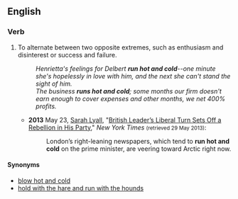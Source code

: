 ==English==

===Verb===
{{head|en|verb|head=[[run]] [[hot]] and [[cold]]}}

# {{label|en|idiomatic}} To alternate between two opposite extremes, such as enthusiasm and disinterest or success and failure.
#: ''Henrietta's feelings for Delbert '''run hot and cold'''--one minute she's hopelessly in love with him, and the next she can't stand the sight of him.''
#: ''The business '''runs hot and cold'''; some months our firm doesn't earn enough to cover expenses and other months, we net 400% profits.''
#* '''2013''' May 23, [[w:Sarah Lyall|Sarah Lyall]], "[http://www.nytimes.com/2013/05/24/world/europe/british-leader-david-cameron-faces-rebellion-in-his-party.html?pagewanted=all&_r=0 British Leader’s Liberal Turn Sets Off a Rebellion in His Party]," ''New York Times'' <small>(retrieved 29 May 2013)</small>:
#*: London’s right-leaning newspapers, which tend to '''run hot and cold''' on the prime minister, are veering toward Arctic right now.

====Synonyms====
* [[blow hot and cold]]
* [[hold with the hare and run with the hounds]]